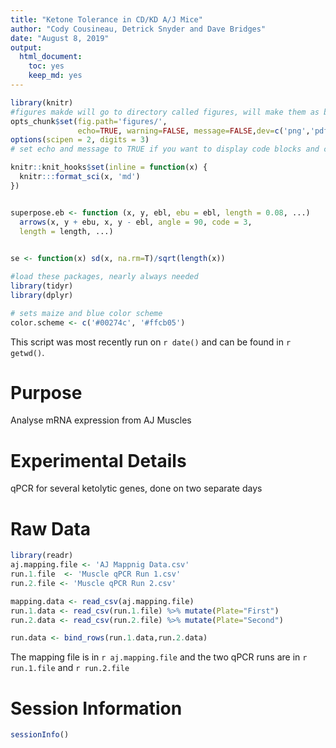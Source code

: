 ```yaml
---
title: "Ketone Tolerance in CD/KD A/J Mice"
author: "Cody Cousineau, Detrick Snyder and Dave Bridges"
date: "August 8, 2019"
output:
  html_document:
    toc: yes
    keep_md: yes
---
```


```r
library(knitr)
#figures makde will go to directory called figures, will make them as both png and pdf files 
opts_chunk$set(fig.path='figures/',
               echo=TRUE, warning=FALSE, message=FALSE,dev=c('png','pdf'))
options(scipen = 2, digits = 3)
# set echo and message to TRUE if you want to display code blocks and code output respectively

knitr::knit_hooks$set(inline = function(x) {
  knitr:::format_sci(x, 'md')
})


superpose.eb <- function (x, y, ebl, ebu = ebl, length = 0.08, ...)
  arrows(x, y + ebu, x, y - ebl, angle = 90, code = 3,
  length = length, ...)

  
se <- function(x) sd(x, na.rm=T)/sqrt(length(x))

#load these packages, nearly always needed
library(tidyr)
library(dplyr)

# sets maize and blue color scheme
color.scheme <- c('#00274c', '#ffcb05')
```

This script was most recently run on `r date()` and can be found in `r getwd()`.

# Purpose

Analyse mRNA expression from AJ Muscles

# Experimental Details

qPCR for several ketolytic genes, done on two separate days

# Raw Data


```r
library(readr)
aj.mapping.file <- 'AJ Mappnig Data.csv'
run.1.file  <- 'Muscle qPCR Run 1.csv'
run.2.file <- 'Muscle qPCR Run 2.csv'

mapping.data <- read_csv(aj.mapping.file)
run.1.data <- read_csv(run.1.file) %>% mutate(Plate="First")
run.2.data <- read_csv(run.2.file) %>% mutate(Plate="Second")

run.data <- bind_rows(run.1.data,run.2.data)
```

The mapping file is in `r aj.mapping.file` and the two qPCR runs are in `r run.1.file` and `r run.2.file`

# Session Information

```r
sessionInfo()
```

